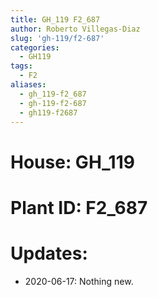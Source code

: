 ```yaml
---
title: GH_119 F2_687
author: Roberto Villegas-Diaz
slug: 'gh-119/f2-687'
categories:
  - GH119
tags:
  - F2
aliases:
  - gh_119-f2_687
  - gh-119-f2-687
  - gh119-f2687
---
```


# **House**: GH_119
# **Plant ID**: F2_687
# **Updates**: 
 - 2020-06-17: Nothing new.
